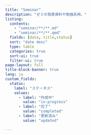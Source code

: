 ```yaml
---
title: "Seminar"
description: "ゼミの発表資料や勉強系用。"
listing:
  contents: 
    - "seminar/**/**.md"
    - "seminar/**/**.qmd"
  fields: [date, title,status]
  sort: "date desc"
  type: table
  categories: true
  sort-ui: true
  filter-ui: true
page-layout: full
title-block-banner: true
lang: ja
custom_fields:
  status:
    label: "ステータス"
    values:
      - label: "作成中"
        value: "in-progress"
      - label: "完了"
        value: "completed"
      - label: "更新済み"
        value: "updated"

---
```


<script>
  document.addEventListener("DOMContentLoaded", function() {
    var elements = document.getElementsByClassName("listing-status");
    for (var i = 0; i < elements.length; i++) {
      if (elements[i].textContent.includes("完了")) {
        elements[i].classList.add("completed");
      }else if(elements[i].textContent.includes("作成中")) {
        elements[i].classList.add("inprogress");
      }else if(elements[i].textContent.includes("都度更新")) {
        elements[i].classList.add("sometimes");
      }
    }
  });
</script>
<style>
  .completed {
    border: solid 1px rgb(61, 175, 76);
    color: rgb(61, 175, 76);
  }
  .inprogress {
    border: solid 1px rgb(175, 61, 61);
    color: rgb(175, 61, 61);
  }
  .sometimes {
    border: solid 1px rgb(61, 97, 175);
    color: rgba(61, 97, 175);
  }
</style>
